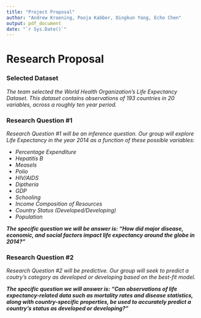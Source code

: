 ```yaml
---
title: "Project Proposal"
author: "Andrew Kroening, Pooja Kabber, Dingkun Yang, Echo Chen"
output: pdf_document
date: "`r Sys.Date()`"
---
```


# Research Proposal

### Selected Dataset

*The team selected the World Health Organization's Life Expectancy Dataset. This dataset contains observations of 193 countries in 20 variables, across a roughly ten year period.*

### Research Question #1

*Research Question #1 will be an inference question. Our group will explore Life Expectancy in the year 2014 as a function of these possible variables:*

* *Percentage Expenditure*
* *Hepatitis B*
* *Measels*
* *Polio*
* *HIV/AIDS*
* *Diptheria*
* *GDP*
* *Schooling*
* *Income Composition of Resources*
* *Country Status (Developed/Developing)*
* *Population*

***The specific question we will be answer is: "How did major disease, economic, and social factors impact life expectancy around the globe in 2014?"***

### Research Question #2

*Research Question #2 will be predictive. Our group will seek to predict a coutry's category as developed or developing based on the best-fit model.*

***The specific question we will answer is: "Can observations of life expectancy-related data such as mortality rates and disease statistics, along with country-specific properties, be used to accurately predict a country's status as developed or developing?"***